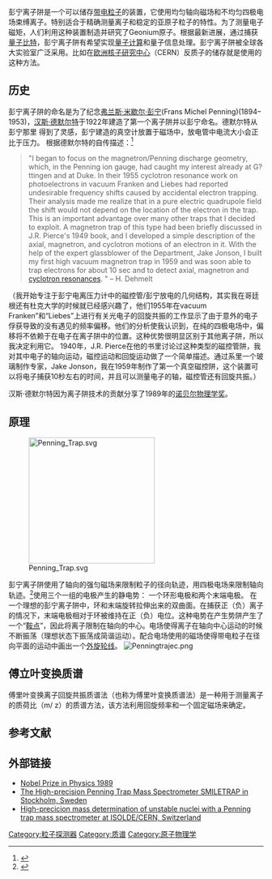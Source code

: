 {{noteTA
|G1=Physics
}}
彭宁离子阱是一个可以储存[[离子|带电粒子]]的装置，它使用均匀轴向磁场和不均匀四极电场束缚离子。特别适合于精确测量离子和稳定的亚原子粒子的特性。为了测量电子磁矩，人们利用这种装置制造并研究了Geonium原子。根据最新进展，通过捕获[[量子比特|量子比特]]，彭宁离子阱有希望实现[[量子计算|量子计算]]和量子信息处理。彭宁离子阱被全球各大实验室广泛采用。比如在[[歐洲核子研究組織|欧洲核子研究中心]]（CERN）反质子的储存就是使用的这种方法。

==历史==

彭宁离子阱的命名是为了纪念[[弗兰斯·米歇尔·彭宁|弗兰斯·米歇尔·彭宁]](Frans Michel Penning)(1894–1953)，[[汉斯·德默尔特|汉斯·德默尔特]]于1922年建造了第一个离子阱并以彭宁命名。德默尔特从彭宁那里
得到了灵感，彭宁建造的真空计放置于磁场中，放电管中电流大小会正比于压力。 根据德默尔特的自传描述：<ref>{{cite web|title=Hans G. Dehmelt - Biographical|url=http://www.nobelprize.org/nobel_prizes/physics/laureates/1989/dehmelt-bio.html|publisher=Nobel Prize|year=1989|accessdate=June 1, 2014|archive-date=2018-06-12|archive-url=https://web.archive.org/web/20180612143509/https://www.nobelprize.org/nobel_prizes/physics/laureates/1989/dehmelt-bio.html|dead-url=no}}</ref><blockquote> "I began to focus on the magnetron/Penning discharge geometry, which, in the Penning ion gauge, had caught my interest already at G?ttingen and at Duke. In their 1955 cyclotron resonance work on photoelectrons in vacuum Franken and Liebes had reported undesirable frequency shifts caused by accidental electron trapping. Their analysis made me realize that in a pure electric quadrupole field the shift would not depend on the location of the electron in the trap. This is an important advantage over many other traps that I decided to exploit. A magnetron trap of this type had been briefly discussed in J.R. Pierce's 1949 book, and I developed a simple description of the axial, magnetron, and cyclotron motions of an electron in it. With the help of the expert glassblower of the Department, Jake Jonson, I built my first high vacuum magnetron trap in 1959 and was soon able to trap electrons for about 10 sec and to detect axial, magnetron and [[cyclotron_resonance|cyclotron resonance]]s. " – H. Dehmelt</blockquote>
（我开始专注于彭宁电离压力计中的磁控管/彭宁放电的几何结构，其实我在哥廷根还有杜克大学的时候就已经感兴趣了，他们1955年在vacuum Franken”和“Liebes”上进行有关光电子的回旋共振的工作显示了由于意外的电子俘获导致的没有遇见的频率偏移。他们的分析使我认识到，在纯的四极电场中，偏移将不依赖于在电子在离子阱中的位置。这种优势很明显区别于其他离子阱，所以我决定利用它。 1940年，J.R. Pierce在他的书里讨论过这种类型的磁控管阱，我对其中电子的轴向运动，磁控运动和回旋运动做了一个简单描述。通过系里一个玻璃制作专家，Jake Jonson，我在1959年制作了第一个真空磁控阱，这个装置可以将电子捕获10秒左右的时间，并且可以测量电子的轴，磁控管还有回旋共振。）

汉斯·德默尔特因为离子阱技术的贡献分享了1989年的[[诺贝尔物理学奖|诺贝尔物理学奖]]。

==原理==

[[File:Penning_Trap.svg|249px]]

彭宁离子阱使用了轴向的强匀磁场来限制粒子的径向轨迹，用四极电场来限制轴向轨迹。<ref>{{cite journal|last=Brown|first=L.S.|last2=Gabrielse|first2=G.|url=http://gabrielse.physics.harvard.edu/gabrielse/papers/1986/Review.pdf|title=Geonium theory: Physics of a single electron or ion in a Penning trap|journal=Reviews of Modern Physics|volume=58|pages=233|year=1986|bibcode=1986RvMP...58..233B|doi=10.1103/RevModPhys.58.233|access-date=2016-01-20|archive-date=2017-03-13|archive-url=https://web.archive.org/web/20170313212604/http://gabrielse.physics.harvard.edu/gabrielse/papers/1986/Review.pdf|dead-url=yes}}</ref>使用三个一组的电极产生的静电势： 一个环形电极和两个末端电极。 在一个理想的彭宁离子阱中，环和末端旋转拉伸出来的双曲面。在捕获正（负）离子的情况下，末端电极相对于环被维持在正（负）电位。这种电势在产生势阱产生了一个“[[鞍点|鞍点]]”，因此将离子限制在轴向的中心。电场使得离子在轴向中心运动的时候不断振荡（理想状态下振荡成简谐运动）。配合电场使用的磁场使得带电粒子在径向平面的运动中画出一个[[外旋轮线|外旋轮线]]。
[[Image:Penningtrajec.png|thumb]]

==傅立叶变换质谱==
{{Main|傅里叶变换离子回旋共振质谱法}}
傅里叶变换离子回旋共振质谱法（也称为傅里叶变换质谱法）是一种用于测量离子的质荷比（m/ z）的质谱方法，该方法利用回旋频率和一个固定磁场来确定。

==参考文献==
<references />

==外部链接==
*[https://web.archive.org/web/20081013004002/http://nobelprize.org/physics/laureates/1989/illpres/ Nobel Prize in Physics 1989]
*[http://atom.physto.se/~smile/ The High-precision Penning Trap Mass Spectrometer SMILETRAP in Stockholm, Sweden] {{Wayback|url=http://atom.physto.se/~smile/ |date=20110718225750 }}
*[https://web.archive.org/web/20121010070742/http://isoltrap.web.cern.ch/isoltrap/ High-precicion mass determination of unstable nuclei with a Penning trap mass spectrometer at ISOLDE/CERN, Switzerland]

{{质谱法}}

[[Category:粒子探测器|Category:粒子探测器]]
[[Category:质谱|Category:质谱]]
[[Category:原子物理学|Category:原子物理学]]